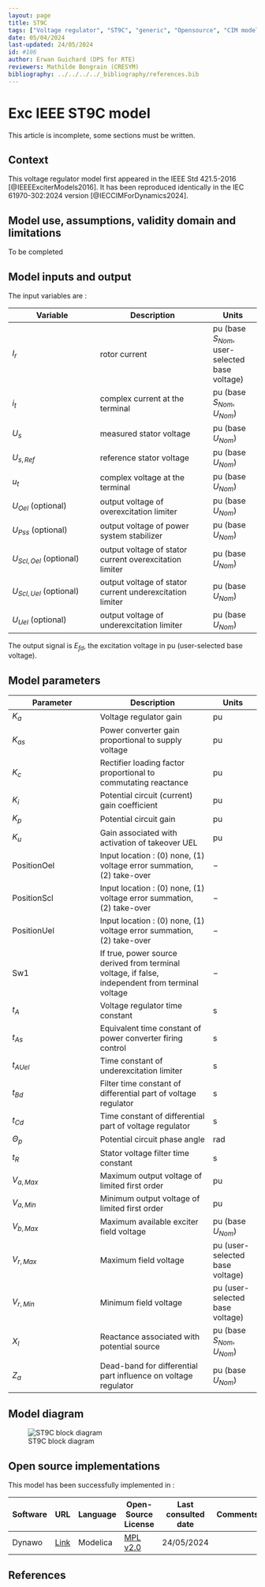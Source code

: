 ```yaml
---
layout: page
title: ST9C
tags: ["Voltage regulator", "ST9C", "generic", "Opensource", "CIM model", "RMS", "phasor", "MRL4", "Single phase", "ExcIEEEST9C", "IEEE", "dynawo", "#106"]
date: 05/04/2024
last-updated: 24/05/2024
id: #106
author: Erwan Guichard (DPS for RTE)
reviewers: Mathilde Bongrain (CRESYM)
bibliography: ../../../../_bibliography/references.bib
---
```

# Exc IEEE ST9C model

This article is incomplete, some sections must be written.

## Context

This voltage regulator model first appeared in the IEEE Std 421.5-2016 [@IEEEExciterModels2016]. It has been reproduced identically in the IEC 61970-302:2024 version [@IECCIMForDynamics2024].

## Model use, assumptions, validity domain and limitations

To be completed

## Model inputs and output

The input variables are :

| Variable | Description | Units |
|-----------|--------------| ------|
|$I_r$ |rotor current |$\text{pu}$ (base $S_{Nom}$, user-selected base voltage)|
|$i_t$ |complex current at the terminal |$\text{pu}$ (base $S_{Nom}$, $U_{Nom}$)|
|$U_s$ |measured stator voltage |$\text{pu}$ (base $U_{Nom}$)|
|$U_{s,Ref}$ |reference stator voltage |$\text{pu}$ (base $U_{Nom}$)|
|$u_t$ |complex voltage at the terminal |$\text{pu}$ (base $U_{Nom}$)|
|$U_{Oel}$ (optional) |output voltage of overexcitation limiter |$\text{pu}$ (base $U_{Nom}$)|
|$U_{Pss}$ (optional) |output voltage of power system stabilizer |$\text{pu}$ (base $U_{Nom}$)|
|$U_{Scl,Oel}$ (optional) |output voltage of stator current overexcitation limiter |$\text{pu}$ (base $U_{Nom}$)|
|$U_{Scl,Uel}$ (optional) |output voltage of stator current underexcitation limiter |$\text{pu}$ (base $U_{Nom}$)|
|$U_{Uel}$ (optional) |output voltage of underexcitation limiter |$\text{pu}$ (base $U_{Nom}$)|

The output signal is $E_{fd}$, the excitation voltage in $\text{pu}$ (user-selected base voltage).

## Model parameters

| Parameter | Description | Units |
|-----------|--------------| ------|
|$K_a$ |Voltage regulator gain |$\text{pu}$|
|$K_{as}$ |Power converter gain proportional to supply voltage |$\text{pu}$|
|$K_c$ |Rectifier loading factor proportional to commutating reactance |$\text{pu}$|
|$K_i$ |Potential circuit (current) gain coefficient |$\text{pu}$|
|$K_p$ |Potential circuit gain |$\text{pu}$|
|$K_u$ |Gain associated with activation of takeover UEL |$\text{pu}$|
|$\text{PositionOel}$ |Input location : (0) none, (1) voltage error summation, (2) take-over|$-$|
|$\text{PositionScl}$ |Input location : (0) none, (1) voltage error summation, (2) take-over|$-$|
|$\text{PositionUel}$ |Input location : (0) none, (1) voltage error summation, (2) take-over|$-$|
|$\text{Sw1}$ |If true, power source derived from terminal voltage, if false, independent from terminal voltage|$-$|
|$t_A$ |Voltage regulator time constant |$\text{s}$|
|$t_{As}$ |Equivalent time constant of power converter firing control |$\text{s}$|
|$t_{AUel}$ |Time constant of underexcitation limiter |$\text{s}$|
|$t_{Bd}$ |Filter time constant of differential part of voltage regulator |$\text{s}$|
|$t_{Cd}$ |Time constant of differential part of voltage regulator |$\text{s}$|
|$\Theta_p$ |Potential circuit phase angle |$\text{rad}$|
|$t_R$ |Stator voltage filter time constant |$\text{s}$|
|$V_{a,Max}$ |Maximum output voltage of limited first order |$\text{pu}$|
|$V_{a,Min}$ |Minimum output voltage of limited first order |$\text{pu}$|
|$V_{b,Max}$ |Maximum available exciter field voltage |$\text{pu}$ (base $U_{Nom}$)|
|$V_{r,Max}$ |Maximum field voltage |$\text{pu}$ (user-selected base voltage)|
|$V_{r,Min}$ |Minimum field voltage |$\text{pu}$ (user-selected base voltage)|
|$X_l$ |Reactance associated with potential source |$\text{pu}$ (base $S_{Nom}$, $U_{Nom}$)|
|$Z_a$ |Dead-band for differential part influence on voltage regulator |$\text{pu}$ (base $U_{Nom}$)|

## Model diagram

![ST9C block diagram](ST9C.drawio.svg){#fig-st9c-diagram}

## Open source implementations

This model has been successfully implemented in :

| Software      | URL | Language | Open-Source License | Last consulted date | Comments |
| ------------- | --- | -------- | ------------------- | ------------------- | -------- |
| Dynawo | [Link](https://github.com/dynawo/dynawo) | Modelica | [MPL v2.0](https://www.mozilla.org/en-US/MPL/2.0/)  | 24/05/2024 |  |

## References

::: {#refs}
::: 
